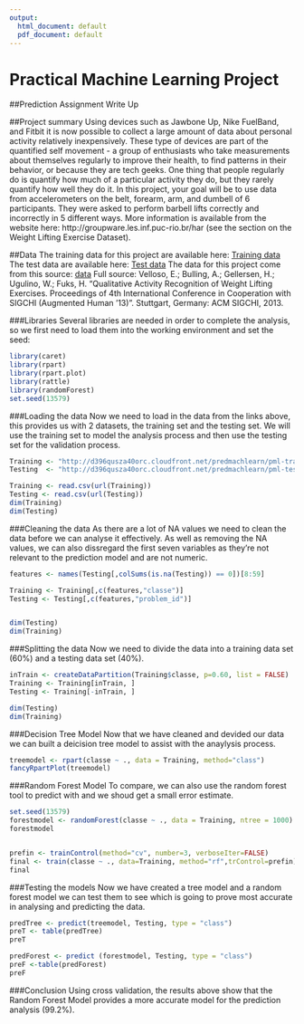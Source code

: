 ---
output:
  html_document: default
  pdf_document: default
---
# Practical Machine Learning Project
##Prediction Assignment Write Up

##Project summary
Using devices such as Jawbone Up, Nike FuelBand, and Fitbit it is now possible to collect a large amount of data about personal activity relatively inexpensively. These type of devices are part of the quantified self movement - a group of enthusiasts who take measurements about themselves regularly to improve their health, to find patterns in their behavior, or because they are tech geeks. One thing that people regularly do is quantify how much of a particular activity they do, but they rarely quantify how well they do it. In this project, your goal will be to use data from accelerometers on the belt, forearm, arm, and dumbell of 6 participants. They were asked to perform barbell lifts correctly and incorrectly in 5 different ways. More information is available from the website here: http://groupware.les.inf.puc-rio.br/har (see the section on the Weight Lifting Exercise Dataset).

##Data
The training data for this project are available here:
[Training data](https://d396qusza40orc.cloudfront.net/predmachlearn/pml-training.csv)
The test data are available here:
[Test data](https://d396qusza40orc.cloudfront.net/predmachlearn/pml-testing.csv)
The data for this project come from this source: [data](http://groupware.les.inf.puc-rio.br/har.)
Full source:
Velloso, E.; Bulling, A.; Gellersen, H.; Ugulino, W.; Fuks, H. "Qualitative Activity Recognition of Weight Lifting Exercises. Proceedings of 4th International Conference in Cooperation with SIGCHI (Augmented Human '13)". Stuttgart, Germany: ACM SIGCHI, 2013.

###Libraries
Several libraries are needed in order to complete the analysis, so we first need to load them into the working environment and set the seed:
```{r}
library(caret)
library(rpart)
library(rpart.plot)
library(rattle)
library(randomForest)
set.seed(13579)
```

###Loading the data
Now we need to load in the data from the links above, this provides us with 2 datasets, the training set and the testing set. We will use the training set to model the analysis process and then use the testing set for the validation process. 

```{r}
Training <- "http://d396qusza40orc.cloudfront.net/predmachlearn/pml-training.csv"
Testing  <- "http://d396qusza40orc.cloudfront.net/predmachlearn/pml-testing.csv"

Training <- read.csv(url(Training))
Testing <- read.csv(url(Testing))
dim(Training)
dim(Testing)
```

###Cleaning the data
As there are a lot of NA values we need to clean the data before we can analyse it effectively. As well as removing the NA values, we can also dissregard the first seven variables as they're not relevant to the prediction model and are not numeric.

```{r}
features <- names(Testing[,colSums(is.na(Testing)) == 0])[8:59]

Training <- Training[,c(features,"classe")]
Testing <- Testing[,c(features,"problem_id")]


dim(Testing)
dim(Training)
```


###Splitting the data
Now we need to divide the data into a training data set (60%) and a testing data set (40%).

```{r}
inTrain <- createDataPartition(Training$classe, p=0.60, list = FALSE)
Training <- Training[inTrain, ]
Testing <- Training[-inTrain, ]

dim(Testing)
dim(Training)
```


###Decision Tree Model
Now that we have cleaned and devided our data we can built a deicision tree model to assist with the anaylysis process.
```{r}
treemodel <- rpart(classe ~ ., data = Training, method="class")
fancyRpartPlot(treemodel)
```


###Random Forest Model
To compare, we can also use the random forest tool to predict with and we shoud get a small error estimate. 
```{r}
set.seed(13579)
forestmodel <- randomForest(classe ~ ., data = Training, ntree = 1000)
forestmodel


prefin <- trainControl(method="cv", number=3, verboseIter=FALSE)
final <- train(classe ~ ., data=Training, method="rf",trControl=prefin)
final
```

###Testing the models
Now we have created a tree model and a random forest model we can test them to see which is going to prove most accurate in analysing and predicting the data.

```{r}
predTree <- predict(treemodel, Testing, type = "class")
preT <- table(predTree)
preT

predForest <- predict (forestmodel, Testing, type = "class")
preF <-table(predForest)
preF
```

###Conclusion
Using cross validation, the results above show that the Random Forest Model provides a more accurate model for the prediction analysis (99.2%).










